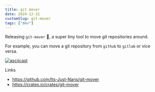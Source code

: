 ```yaml
---
title: git mover
date: 2024-12-31
customSlug: git-mover
tags: ["dev"]
---
```


Releasing `git-mover` 🚚, a super tiny tool to move git repositories around.

For example, you can move a git repository from `github` to `gitlab` or vice versa.


[![asciicast](https://asciinema.org/a/Lfge8LlwsR9A2dKYMNT3v9Nh4.svg)](https://asciinema.org/a/Lfge8LlwsR9A2dKYMNT3v9Nh4)

Links

- https://github.com/Its-Just-Nans/git-mover
- https://crates.io/crates/git-mover

